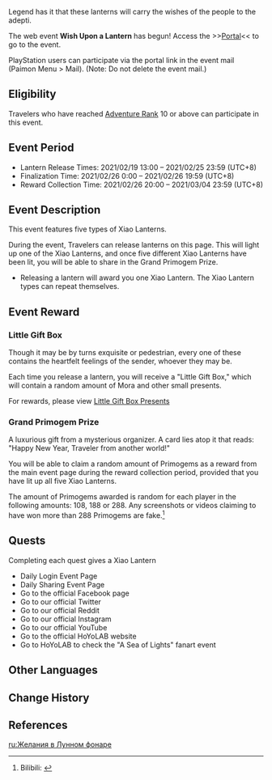 {{EventTabs}}
{{Event
|name              = Wish Upon a Lantern
|image             = Wish Upon a Lantern.png
|type              = Web
|time_known        = yes
|time_start        = 2021-02-19 13:00
|time_start_offset = GMT+8
|time_end          = 2021-03-04 23:59
|time_end_offset   = GMT+8
|link              = https://www.hoyolab.com/article/196253
|link2             = https://webstatic-sea.mihoyo.com/ys/event/e20210219lantern/index.html?utm_source=official
|link2name         = Event Page
}}

Legend has it that these lanterns will carry the wishes of the people to the adepti.

The web event '''Wish Upon a Lantern''' has begun! Access the >>[https://webstatic-sea.mihoyo.com/ys/event/e20210219lantern/index.html?utm_source=official Portal]<< to go to the event.

PlayStation users can participate via the portal link in the event mail (Paimon Menu > Mail). (Note: Do not delete the event mail.)

==Eligibility==
Travelers who have reached [[Adventure Rank]] 10 or above can participate in this event.

==Event Period==
*Lantern Release Times: 2021/02/19 13:00 – 2021/02/25 23:59 (UTC+8)
*Finalization Time: 2021/02/26 0:00 – 2021/02/26 19:59 (UTC+8)
*Reward Collection Time: 2021/02/26 20:00 – 2021/03/04 23:59 (UTC+8)

==Event Description==
This event features five types of Xiao Lanterns.

During the event, Travelers can release lanterns on this page. This will light up one of the Xiao Lanterns, and once five different Xiao Lanterns have been lit, you will be able to share in the Grand Primogem Prize.

*Releasing a lantern will award you one Xiao Lantern. The Xiao Lantern types can repeat themselves.

==Event Reward==
===Little Gift Box===
{{Main|Wish Upon a Lantern/Story#Little Gift Box|l1=Little Gift Box Presents}}
Though it may be by turns exquisite or pedestrian, every one of these contains the heartfelt feelings of the sender, whoever they may be.

Each time you release a lantern, you will receive a "Little Gift Box," which will contain a random amount of Mora and other small presents.

For rewards, please view [[Wish Upon a Lantern/Story#Little Gift Box|Little Gift Box Presents]]

===Grand Primogem Prize===
A luxurious gift from a mysterious organizer. A card lies atop it that reads: "Happy New Year, Traveler from another world!"

You will be able to claim a random amount of Primogems as a reward from the main event page during the reward collection period, provided that you have lit up all five Xiao Lanterns.

The amount of Primogems awarded is random for each player in the following amounts: 108, 188 or 288. Any screenshots or videos claiming to have won more than 288 Primogems are fake.<ref>Bilibili: [https://www.bilibili.com/video/BV1Mi4y1M7qa {{Zh|愿寄明霄灯}}]</ref>

==Quests==
Completing each quest gives a Xiao Lantern
*Daily Login Event Page
*Daily Sharing Event Page
*Go to the official Facebook page
*Go to our official Twitter
*Go to our official Reddit
*Go to our official Instagram
*Go to our official YouTube
*Go to the official HoYoLAB website
*Go to HoYoLAB to check the "A Sea of Lights" fanart event

==Other Languages==
{{Other Languages
|default_hidden = 1
|en      = Wish Upon a Lantern
|zhs     = 愿寄明霄灯
|zhs_rm  = Yuàn Jì Míngxiāo-dēng
|zht     = 願寄明霄燈
|zht_rm  = Yuàn Jì Míngxiāo-dēng
|ja      = 明霄の灯を貴方へ
|ja_rm   = Meishou no Tou wo Anata he{{Assumed}}
|ko      = {{tt|명소등|明霄燈}} {{tt|소원|所願}}
|ko_rm   = Myeongso-deung Sowon
|es      = Deseos para una gran linterna
|fr      = Vœux des lanternes célestes
|ru      = Желания в Лунном фонаре
|th      = ส่งคำอธิษฐานกับโคม Mingxiao
|th_rm   = Song Kha Mathit Than Kap Khom Mingxiao
|vi      = Ước Nguyện Gửi Minh Tiêu
|de      = Laternen voller Wünsche
|id      = Harapan dalam Lentera Mingxiao
|pt      = Lanterna Mingxiao da Esperança
|tr      = 
|it      = 
}}

==Change History==
{{Change History|1.3}}

==References==
{{Reflist}}

[[ru:Желания в Лунном фонаре]]